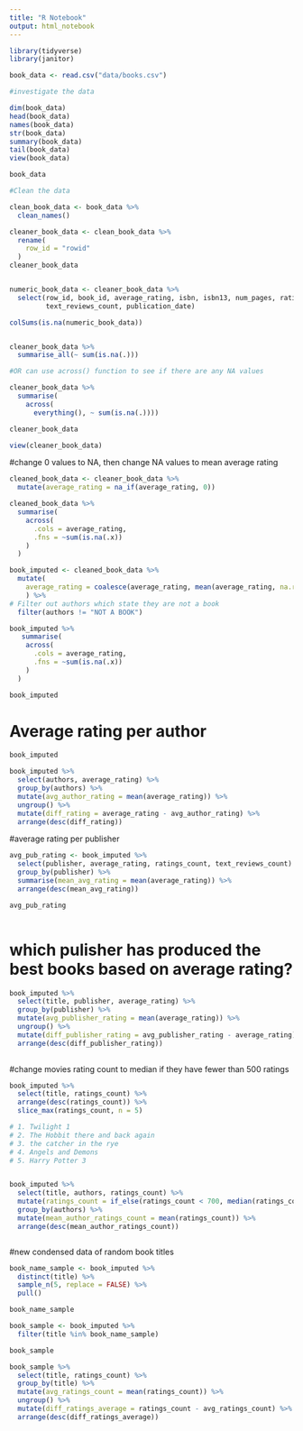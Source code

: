 ```yaml
---
title: "R Notebook"
output: html_notebook
---
```


```r
library(tidyverse)
library(janitor)

book_data <- read.csv("data/books.csv")

#investigate the data

dim(book_data)
head(book_data)
names(book_data)
str(book_data)
summary(book_data)
tail(book_data)
view(book_data)

book_data
```

```r

#Clean the data

clean_book_data <- book_data %>% 
  clean_names()

cleaner_book_data <- clean_book_data %>% 
  rename(
    row_id = "rowid"
  )
cleaner_book_data


numeric_book_data <- cleaner_book_data %>% 
  select(row_id, book_id, average_rating, isbn, isbn13, num_pages, ratings_count,
         text_reviews_count, publication_date)

colSums(is.na(numeric_book_data))


cleaner_book_data %>% 
  summarise_all(~ sum(is.na(.)))

#OR can use across() function to see if there are any NA values

cleaner_book_data %>% 
  summarise(
    across(
      everything(), ~ sum(is.na(.))))

cleaner_book_data

view(cleaner_book_data)
```

#change 0 values to NA, then change NA values to mean average rating

```r

cleaned_book_data <- cleaner_book_data %>% 
  mutate(average_rating = na_if(average_rating, 0))

cleaned_book_data %>% 
  summarise(
    across(
      .cols = average_rating,
      .fns = ~sum(is.na(.x))
    )
  )

book_imputed <- cleaned_book_data %>% 
  mutate(
    average_rating = coalesce(average_rating, mean(average_rating, na.rm = TRUE))
    ) %>% 
# Filter out authors which state they are not a book
  filter(authors != "NOT A BOOK")

book_imputed %>% 
   summarise(
    across(
      .cols = average_rating,
      .fns = ~sum(is.na(.x))
    )
  )

book_imputed

```

# Average rating per author

```r

book_imputed

book_imputed %>% 
  select(authors, average_rating) %>% 
  group_by(authors) %>% 
  mutate(avg_author_rating = mean(average_rating)) %>% 
  ungroup() %>% 
  mutate(diff_rating = average_rating - avg_author_rating) %>% 
  arrange(desc(diff_rating))
```



#average rating per publisher

```r
avg_pub_rating <- book_imputed %>% 
  select(publisher, average_rating, ratings_count, text_reviews_count) %>%
  group_by(publisher) %>% 
  summarise(mean_avg_rating = mean(average_rating)) %>% 
  arrange(desc(mean_avg_rating))

avg_pub_rating
 


```



# which pulisher has produced the best books based on average rating?

```r
book_imputed %>% 
  select(title, publisher, average_rating) %>% 
  group_by(publisher) %>% 
  mutate(avg_publisher_rating = mean(average_rating)) %>% 
  ungroup() %>% 
  mutate(diff_publisher_rating = avg_publisher_rating - average_rating) %>% 
  arrange(desc(diff_publisher_rating))
  
```


#change movies rating count to median if they have fewer than 500 ratings

```r

book_imputed %>% 
  select(title, ratings_count) %>% 
  arrange(desc(ratings_count)) %>% 
  slice_max(ratings_count, n = 5)

# 1. Twilight 1
# 2. The Hobbit there and back again 
# 3. the catcher in the rye 
# 4. Angels and Demons
# 5. Harry Potter 3


book_imputed %>% 
  select(title, authors, ratings_count) %>% 
  mutate(ratings_count = if_else(ratings_count < 700, median(ratings_count), ratings_count)) %>% 
  group_by(authors) %>% 
  mutate(mean_author_ratings_count = mean(ratings_count)) %>% 
  arrange(desc(mean_author_ratings_count))



```

#new condensed data of random book titles

```r
book_name_sample <- book_imputed %>% 
  distinct(title) %>% 
  sample_n(5, replace = FALSE) %>% 
  pull()

book_name_sample

book_sample <- book_imputed %>%
  filter(title %in% book_name_sample)

book_sample

book_sample %>% 
  select(title, ratings_count) %>% 
  group_by(title) %>% 
  mutate(avg_ratings_count = mean(ratings_count)) %>% 
  ungroup() %>% 
  mutate(diff_ratings_average = ratings_count - avg_ratings_count) %>% 
  arrange(desc(diff_ratings_average))

```


